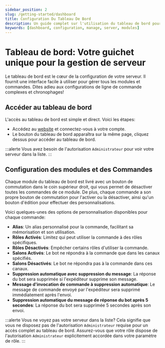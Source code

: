 ```yaml
---
sidebar_position: 2
slug: /getting-started/dashboard
title: Configuration Du Tableau De Bord
description: Un guide complet sur l'utilisation du tableau de bord pour gérer votre serveur et configurer les modules et les commandes.
keywords: [dashboard, configuration, manage, server, modules]
---
```


# Tableau de bord: Votre guichet unique pour la gestion de serveur

Le tableau de bord est le cœur de la configuration de votre serveur. Il fournit une interface facile à utiliser pour gérer tous les modules et commandes. Dites adieu aux configurations de ligne de commande complexes et chronophages!

## Accéder au tableau de bord

L'accès au tableau de bord est simple et direct. Voici les étapes:
- Accédez au [website](https://probot.io/) et connectez-vous à votre compte.
- Le bouton du tableau de bord apparaîtra sur la même page, cliquez dessus pour accéder au tableau de bord.

:::alerte
Vous avez besoin de l'autorisation `Administrateur` pour voir votre serveur dans la liste.
:::

## Configuration des modules et des Commandes

Chaque module du tableau de bord est livré avec un bouton de commutation dans le coin supérieur droit, qui vous permet de désactiver toutes les commandes de ce module. De plus, chaque commande a son propre bouton de commutation pour l'activer ou la désactiver, ainsi qu'un bouton d'édition pour effectuer des personnalisations.

Voici quelques-unes des options de personnalisation disponibles pour chaque commande:
- **Alias**: Un alias personnalisé pour la commande, facilitant sa mémorisation et son utilisation.
- **Rôles Activés**: Limitez qui peut utiliser la commande à des rôles spécifiques.
- **Rôles Désactivés**: Empêcher certains rôles d'utiliser la commande.
- **Salons Activés**: Le bot ne répondra à la commande que dans les canaux spécifiés.
- **Salons Désactivés**: Le bot ne répondra pas à la commande dans ces canaux.
- **Suppression automatique avec suppression du message**: La réponse du bot sera supprimée si l'expéditeur supprime son message.
- **Message d'invocation de commande à suppression automatique**: Le message de commande envoyé par l'expéditeur sera supprimé immédiatement après l'envoi.
- **Suppression automatique du message de réponse du bot après 5 secondes**: La réponse du bot sera supprimée 5 secondes après son envoi.

:::alerte
Vous ne voyez pas votre serveur dans la liste? Cela signifie que vous ne disposez pas de l'autorisation `Administrateur` requise pour un accès complet au tableau de bord. Assurez-vous que votre rôle dispose de l'autorisation `Administrateur` explicitement accordée dans votre paramètre de rôle.
:::

